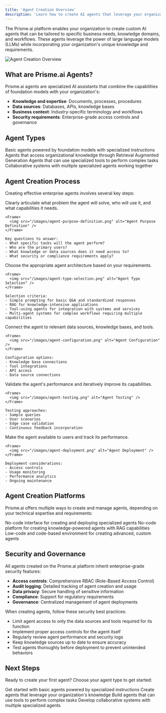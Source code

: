 ```yaml
---
title: 'Agent Creation Overview'
description: 'Learn how to create AI agents that leverage your organization expertise, documents, and information'
---
```



The Prisme.ai platform enables your organization to create custom AI agents that can be tailored to specific business needs, knowledge domains, and workflows. These agents leverage the power of large language models (LLMs) while incorporating your organization's unique knowledge and requirements.

<Frame>
  <img src="/images/agent-creation-overview.png" alt="Agent Creation Overview" />
</Frame>

## What are Prisme.ai Agents?

Prisme.ai agents are specialized AI assistants that combine the capabilities of foundation models with your organization's:

- **Knowledge and expertise**: Documents, processes, procedures
- **Data sources**: Databases, APIs, knowledge bases
- **Business context**: Industry-specific terminology and workflows
- **Security requirements**: Enterprise-grade access controls and governance

## Agent Types

<CardGroup cols={3}>
  <Card title="Simple Prompting" icon="message" href="/create-agents/simple-prompting/overview">
    Basic agents powered by foundation models with specialized instructions
  </Card>
  <Card title="RAG Agents" icon="database" href="/create-agents/rag-agents/overview">
    Agents that access organizational knowledge through Retrieval Augmented Generation
  </Card>
  <Card title="Tool-Using Agents" icon="screwdriver-wrench" href="/create-agents/tool-agents/overview">
    Agents that can use specialized tools to perform complex tasks
  </Card>
  <Card title="Multi-Agent Systems" icon="users" href="/create-agents/multi-agents/overview">
    Collaborative systems with multiple specialized agents working together
  </Card>
</CardGroup>

## Agent Creation Process

Creating effective enterprise agents involves several key steps:

<Steps>
  <Step title="Define the Agent's Purpose">
    Clearly articulate what problem the agent will solve, who will use it, and what capabilities it needs.
    
    <Frame>
      <img src="/images/agent-purpose-definition.png" alt="Agent Purpose Definition" />
    </Frame>
    
    Key questions to answer:
    - What specific tasks will the agent perform?
    - Who are the primary users?
    - What knowledge or data sources does it need access to?
    - What security or compliance requirements apply?
  </Step>
  
  <Step title="Select the Agent Type">
    Choose the appropriate agent architecture based on your requirements.
    
    <Frame>
      <img src="/images/agent-type-selection.png" alt="Agent Type Selection" />
    </Frame>
    
    Selection criteria:
    - Simple prompting for basic Q&A and standardized responses
    - RAG for knowledge-intensive applications
    - Tool-using agents for integration with systems and services
    - Multi-agent systems for complex workflows requiring multiple capabilities
  </Step>
  
  <Step title="Configure Knowledge and Tools">
    Connect the agent to relevant data sources, knowledge bases, and tools.
    
    <Frame>
      <img src="/images/agent-configuration.png" alt="Agent Configuration" />
    </Frame>
    
    Configuration options:
    - Knowledge base connections
    - Tool integrations
    - API access
    - Data source connections
  </Step>
  
  <Step title="Test and Refine">
    Validate the agent's performance and iteratively improve its capabilities.
    
    <Frame>
      <img src="/images/agent-testing.png" alt="Agent Testing" />
    </Frame>
    
    Testing approaches:
    - Sample queries
    - User scenarios
    - Edge case validation
    - Continuous feedback incorporation
  </Step>
  
  <Step title="Deploy and Monitor">
    Make the agent available to users and track its performance.
    
    <Frame>
      <img src="/images/agent-deployment.png" alt="Agent Deployment" />
    </Frame>
    
    Deployment considerations:
    - Access controls
    - Usage monitoring
    - Performance analytics
    - Ongoing maintenance
  </Step>
</Steps>

## Agent Creation Platforms

Prisme.ai offers multiple ways to create and manage agents, depending on your technical expertise and requirements:

<CardGroup cols={2}>
  <Card title="AI Store" icon="store" href="/products/ai-store/creating-agents">
    No-code interface for creating and deploying specialized agents
  </Card>
  <Card title="AI Knowledge" icon="brain" href="/products/ai-knowledge/overview">
    No-code platform for creating knowledge-powered agents with RAG capabilities
  </Card>
  <Card title="AI Builder" icon="code" href="/products/ai-builder/overview">
    Low-code and code-based environment for creating advanced, custom agents
  </Card>
</CardGroup>

## Security and Governance

All agents created on the Prisme.ai platform inherit enterprise-grade security features:

- **Access controls**: Comprehensive RBAC (Role-Based Access Control)
- **Audit logging**: Detailed tracking of agent creation and usage
- **Data privacy**: Secure handling of sensitive information
- **Compliance**: Support for regulatory requirements
- **Governance**: Centralized management of agent deployments

<Accordion title="Security Best Practices">
  When creating agents, follow these security best practices:
  
  - Limit agent access to only the data sources and tools required for its function
  - Implement proper access controls for the agent itself
  - Regularly review agent performance and security logs
  - Keep knowledge sources up to date to ensure accuracy
  - Test agents thoroughly before deployment to prevent unintended behaviors
</Accordion>

## Next Steps

Ready to create your first agent? Choose your agent type to get started:

<CardGroup cols={2}>
  <Card title="Simple Prompting" icon="message" href="/create-agents/simple-prompting/overview">
    Get started with basic agents powered by specialized instructions
  </Card>
  <Card title="RAG Agents" icon="database" href="/create-agents/rag-agents/overview">
    Create agents that leverage your organization's knowledge
  </Card>
  <Card title="Tool-Using Agents" icon="screwdriver-wrench" href="/create-agents/tool-agents/overview">
    Build agents that can use tools to perform complex tasks
  </Card>
  <Card title="Multi-Agent Systems" icon="users" href="/create-agents/multi-agents/overview">
    Develop collaborative systems with multiple specialized agents
  </Card>
</CardGroup>